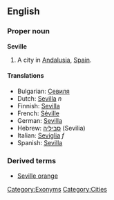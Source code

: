 ==English==
===Proper noun===
'''Seville'''

# A city in [[Andalusia]], [[Spain]].

====Translations====
*Bulgarian: [[Севиля]]
*Dutch: [[Sevilla]] ''n''
*Finnish: [[Sevilla]]
*French: [[Séville]]
*German: [[Sevilla]]
*Hebrew: [[סביליה]] (Sevilia)
*Italian: [[Seviglia]] ''f''
*Spanish: [[Sevilla]]

===Derived terms===
*[[Seville orange]]

[[Category:Exonyms]]
[[Category:Cities]]